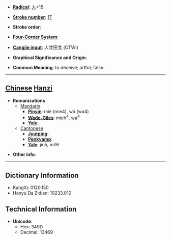 * '''[[Wiktionary:Chinese radical index| Radical]]''': [[Wiktionary:Chinese radical index 人|人]]+15

* '''[[Wiktionary:Chinese total strokes index|Stroke number]]''': [[Wiktionary:Chinese total strokes index 17|17]]

* '''Stroke order''': 

* '''[[Wiktionary:Chinese four corner index|Four-Corner System]]''': 

* '''[[Wiktionary:Chinese Cangjie index|Cangjie input]]''': 人廿田戈 (OTWI)

* '''Graphical Significance and Origin''': 

* '''Common Meaning''': to deceive; artful; false

----

== [[Chinese]] [[Hanzi]] ==

* '''Romanizations'''
** [[Mandarin]]:
*** '''[[Pinyin]]''': miè (mie4), wà (wa4)
*** '''[[Wade-Giles]]''': mieh<sup>4</sup>, wa<sup>4</sup>
*** '''[[Yale]]''': 
**[[Cantonese]]
***'''[[Jyutping]]''':
***'''[[Penkyamp]]''': 
***'''[[Yale]]''': jiu5, mit6

* '''Other info''': 

----

== Dictionary Information ==

* KangXi: 0120.150
* Hanyu Da Zidian: 10233.010

== Technical Information ==

* '''Unicode''':
** Hex: 349D
** Decimal: 13469